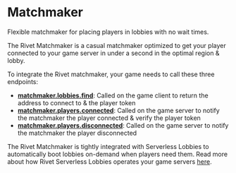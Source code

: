 
<HeroPattern />

# Matchmaker

<Summary>Flexible matchmaker for placing players in lobbies with no wait times.</Summary>

The Rivet Matchmaker is a casual matchmaker optimized to get your player connected to your game server in under a second in the optimal region & lobby.

To integrate the Rivet matchmaker, your game needs to call these three endpoints:

- **[matchmaker.lobbies.find](/matchmaker/api/post-lobbies-find)**: Called on the game client to return the address to connect to & the player token
- **[matchmaker.players.connected](/matchmaker/api/post-players-connected)**: Called on the game server to notify the matchmaker the player connected & verify the player token
- **[matchmaker.players.disconnected](/matchmaker/api/post-players-disconnected)**: Called on the game server to notify the matchmaker the player disconnected

The Rivet Matchmaker is tightly integrated with Serverless Lobbies to automatically boot lobbies on-demand when players need them. Read more about how Rivet Serverless Lobbies operates your game servers [here](/serverless-lobbies/introduction).

<ResourceGroup>
  <Resource
    title='How the matchmaker chooses lobbies'
    icon={faMagnifyingGlass}
    href='/matchmaker/concepts/finding-lobby'
  />
  <Resource title='Lobby environment variables' icon={faList} href='/matchmaker/concepts/lobby-env' />
  <Resource title='matchmaker.lobbies.find' icon={faCode} href='/matchmaker/api/post-lobbies-find' />
  <Resource
    title='matchmaker.players.connected'
    icon={faCode}
    href='/matchmaker/api/post-players-connected'
  />
  <Resource
    title='matchmaker.players.disconnected'
    icon={faCode}
    href='/matchmaker/api/post-players-disconnected'
  />
  <Resource title='matchmaker.lobbies.ready' icon={faCode} href='/matchmaker/api/post-lobbies-ready' />
</ResourceGroup>
